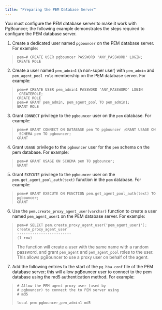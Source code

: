 ```yaml
---
title: "Preparing the PEM Database Server"
---
```


<div id="preparing_the_pem_database_server" class="registered_link"></div>


You must configure the PEM database server to make it work with PgBouncer; the following example demonstrates the steps required to configure the PEM database server.

1.  Create a dedicated user named `pgbouncer` on the PEM database server. For example:

> 
> 
> ``` text
> pem=# CREATE USER pgbouncer PASSWORD 'ANY_PASSWORD' LOGIN;
> CREATE ROLE
> ```

2.  Create a user named `pem_admin1` (a non-super user) with `pem_admin` and `pem_agent_pool role` membership on the PEM database server. For example:

> 
> 
> ``` text
> pem=# CREATE USER pem_admin1 PASSWORD 'ANY_PASSWORD' LOGIN
>  CREATEROLE;
> CREATE ROLE
> pem=# GRANT pem_admin, pem_agent_pool TO pem_admin1;
> GRANT ROLE
> ```

3.  Grant `CONNECT` privilege to the `pgbouncer` user on the `pem` database. For example:

> 
> 
> ``` text
> pem=# GRANT CONNECT ON DATABASE pem TO pgbouncer ;GRANT USAGE ON
>  SCHEMA pem TO pgbouncer;
> GRANT
> ```

4.  Grant `USAGE` privilege to the `pgbouncer` user for the `pem` schema on the pem database. For example:

> 
> 
> ``` text
> pem=# GRANT USAGE ON SCHEMA pem TO pgbouncer;
> GRANT
> ```

5.  Grant `EXECUTE` privilege to the `pgbouncer` user on the `pem.get_agent_pool_auth(text)` function in the `pem` database. For example:

> 
> 
> ``` text
> pem=# GRANT EXECUTE ON FUNCTION pem.get_agent_pool_auth(text) TO
> pgbouncer;
> GRANT
> ```

6.  Use the `pem.create_proxy_agent_user(varchar)` function to create a user named `pem_agent_user1` on the PEM database server. For example:

> 
> 
> ``` text
> pem=# SELECT pem.create_proxy_agent_user('pem_agent_user1');
> create_proxy_agent_user
> -------------------------
> (1 row)
> ```
> 
> The function will create a user with the same name with a random password, and grant `pem_agent` and `pem_agent_pool` roles to the user. This allows pgBouncer to use a proxy user on behalf of the agent.

7.  Add the following entries to the start of the `pg_hba.conf` file of the PEM database server; this will allow pgBouncer user to connect to the pem database using the md5 authentication method. For example:

> 
> 
> ``` text
> # Allow the PEM agent proxy user (used by
> # pgbouncer) to connect the to PEM server using
> # md5
> 
> local pem pgbouncer,pem_admin1 md5
> ```
